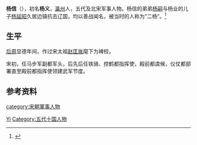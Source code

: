 {{Otheruses|other=名为杨信的其他人物|杨信}}
{{Otheruses|other=名为杨义的其他人物|杨义}}

'''杨信'''（{{bd|?||?|}}），初名'''杨义'''，[[瀛州|瀛州]]人，五代及北宋军事人物。杨信的弟弟[[杨嗣|杨嗣]]与杨业的儿子[[杨延昭|杨延昭]]久居边镇抗击辽国，均以善战闻名，被当时的人称为“二杨”。<ref>{{Cite book|title=军事大辞海 • 上|author=熊武一, 周家法总编; 卓名信, 厉新光, 徐继昌等主编|publisher=长城出版社|year=2000|isbn=|location=北京|pages=}}</ref>

== 生平 ==
[[后周|后周]]显德年间，作过宋太祖[[赵匡胤|赵匡胤]]麾下为裨校。

宋初，任马步军副都军头，后先后任铁骑、控鹤都指挥使，殿前都虞候，仪仗都部署直至殿前都指挥使领建武军节度。

== 参考资料 ==
{{reflist}}

{{Authority control}}
{{DEFAULTSORT:Yang杨}}
[[Category:杨姓|Yi]]
[[Category:五代十国人物|Category:五代十国人物]]
[[category:宋朝軍事人物|category:宋朝軍事人物]]